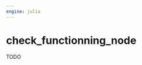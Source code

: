 ```yaml
---
engine: julia
---
```


# check_functionning_node {#sec-doc}
    

::: {.callout-note appearance="simple" title="docblock" collapse=false}    

TODO
 


:::
    

